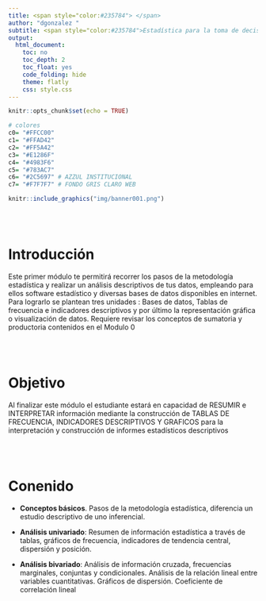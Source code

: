 ```yaml
---
title: <span style="color:#235784"> </span>  
author: "dgonzalez "
subtitle: <span style="color:#235784">Estadística para la toma de decisiones </span> 
output:
  html_document:
    toc: no
    toc_depth: 2
    toc_float: yes
    code_folding: hide
    theme: flatly
    css: style.css
---  
```


```r
knitr::opts_chunk$set(echo = TRUE)

# colores
c0= "#FFCC00"
c1= "#FFAD42"
c2= "#FF5A42"
c3= "#E1286F"
c4= "#4983F6"
c5= "#783AC7"
c6= "#2C5697" # AZZUL INSTITUCIONAL
c7= "#F7F7F7" # FONDO GRIS CLARO WEB
```



```r
knitr::include_graphics("img/banner001.png")
```
<br/><br/>

# **Introducción**

Este primer módulo te permitirá recorrer los  pasos de la metodología estadística  y realizar un análisis descriptivos de tus datos, empleando para ellos software estadístico y diversas bases de datos disponibles en internet.  Para lograrlo se plantean tres unidades : Bases de datos, Tablas de frecuencia e indicadores descriptivos y por último la representación  gráfica o visualización de  datos.  Requiere revisar los conceptos de sumatoria  y productoria contenidos en  el Modulo 0

<br/><br/>

# **Objetivo**

Al finalizar este módulo el estudiante estará en capacidad de RESUMIR e INTERPRETAR información mediante la construcción de TABLAS DE FRECUENCIA, INDICADORES DESCRIPTIVOS Y GRAFICOS para la interpretación  y construcción de informes estadísticos descriptivos 

<br/><br/>

# **Conenido** 

* **Conceptos básicos**. Pasos de la metodología estadística, diferencia un estudio descriptivo de uno inferencial. 

* **Análisis univariado**: Resumen de información estadística a través de tablas, gráficos de frecuencia, indicadores de tendencia central, dispersión y posición.

* **Análisis bivariado**: Análisis de información cruzada, frecuencias marginales, conjuntas y condicionales.  Análisis de la relación lineal entre variables cuantitativas. Gráficos de dispersión. Coeficiente de correlación lineal



